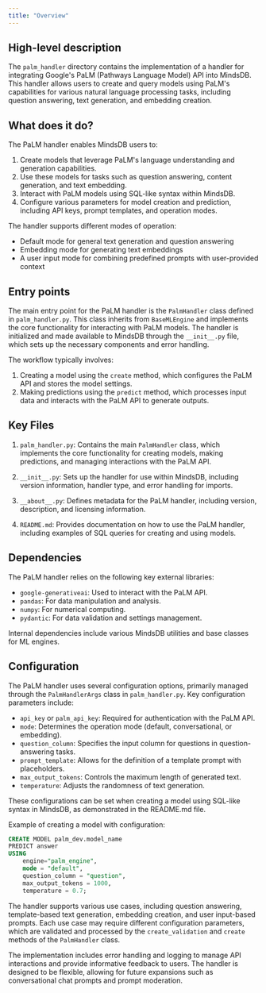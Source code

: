 ```yaml
---
title: "Overview"
---
```


## High-level description
The `palm_handler` directory contains the implementation of a handler for integrating Google's PaLM (Pathways Language Model) API into MindsDB. This handler allows users to create and query models using PaLM's capabilities for various natural language processing tasks, including question answering, text generation, and embedding creation.

## What does it do?
The PaLM handler enables MindsDB users to:
1. Create models that leverage PaLM's language understanding and generation capabilities.
2. Use these models for tasks such as question answering, content generation, and text embedding.
3. Interact with PaLM models using SQL-like syntax within MindsDB.
4. Configure various parameters for model creation and prediction, including API keys, prompt templates, and operation modes.

The handler supports different modes of operation:
- Default mode for general text generation and question answering
- Embedding mode for generating text embeddings
- A user input mode for combining predefined prompts with user-provided context

## Entry points
The main entry point for the PaLM handler is the `PalmHandler` class defined in `palm_handler.py`. This class inherits from `BaseMLEngine` and implements the core functionality for interacting with PaLM models. The handler is initialized and made available to MindsDB through the `__init__.py` file, which sets up the necessary components and error handling.

The workflow typically involves:
1. Creating a model using the `create` method, which configures the PaLM API and stores the model settings.
2. Making predictions using the `predict` method, which processes input data and interacts with the PaLM API to generate outputs.

## Key Files
1. `palm_handler.py`: Contains the main `PalmHandler` class, which implements the core functionality for creating models, making predictions, and managing interactions with the PaLM API.

2. `__init__.py`: Sets up the handler for use within MindsDB, including version information, handler type, and error handling for imports.

3. `__about__.py`: Defines metadata for the PaLM handler, including version, description, and licensing information.

4. `README.md`: Provides documentation on how to use the PaLM handler, including examples of SQL queries for creating and using models.

## Dependencies
The PaLM handler relies on the following key external libraries:
- `google-generativeai`: Used to interact with the PaLM API.
- `pandas`: For data manipulation and analysis.
- `numpy`: For numerical computing.
- `pydantic`: For data validation and settings management.

Internal dependencies include various MindsDB utilities and base classes for ML engines.

## Configuration
The PaLM handler uses several configuration options, primarily managed through the `PalmHandlerArgs` class in `palm_handler.py`. Key configuration parameters include:

- `api_key` or `palm_api_key`: Required for authentication with the PaLM API.
- `mode`: Determines the operation mode (default, conversational, or embedding).
- `question_column`: Specifies the input column for questions in question-answering tasks.
- `prompt_template`: Allows for the definition of a template prompt with placeholders.
- `max_output_tokens`: Controls the maximum length of generated text.
- `temperature`: Adjusts the randomness of text generation.

These configurations can be set when creating a model using SQL-like syntax in MindsDB, as demonstrated in the README.md file.

Example of creating a model with configuration:

```sql
CREATE MODEL palm_dev.model_name
PREDICT answer
USING
    engine="palm_engine",
    mode = "default",
    question_column = "question",
    max_output_tokens = 1000,
    temperature = 0.7;
```

The handler supports various use cases, including question answering, template-based text generation, embedding creation, and user input-based prompts. Each use case may require different configuration parameters, which are validated and processed by the `create_validation` and `create` methods of the `PalmHandler` class.

The implementation includes error handling and logging to manage API interactions and provide informative feedback to users. The handler is designed to be flexible, allowing for future expansions such as conversational chat prompts and prompt moderation.